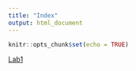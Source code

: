 ```yaml
---
title: "Index"
output: html_document
---
```


```r
knitr::opts_chunk$set(echo = TRUE)
```

[Lab1](Lab2_CatieKitrinosMarkup.html)


